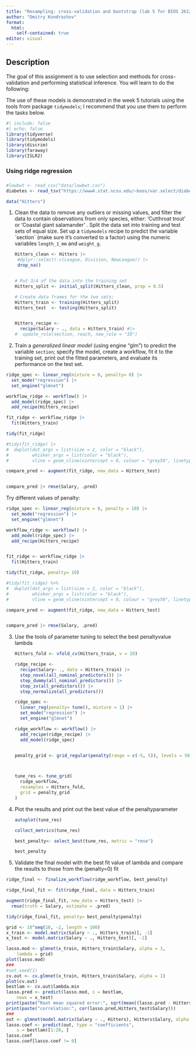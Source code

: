 ```yaml
---
title: "Resampling: cross-validation and bootstrap (lab 5 for BIOS 26122)"
author: "Dmitry Kondrashov"
format: 
  html:
    self-contained: true
editor: visual
---
```


## Description

The goal of this assignment is to use selection and methods for cross-validation and performing statistical inference. You will learn to do the following:

The use of these models is demonstrated in the week 5 tutorials using the tools from package `tidymodels`; I recommend that you use them to perform the tasks below.

```r
#| include: false
#| echo: false
library(tidyverse)
library(tidymodels)
library(discrim)
library(faraway)
library(ISLR2)
```

###  Using ridge regression

### 

```r
#lowbwt <- read_csv("data/lowbwt.csv")
diabetes <- read_tsv("https://www4.stat.ncsu.edu/~boos/var.select/diabetes.tab.txt")

data("Hitters")
```

1.  Clean the data to remove any outliers or missing values, and filter the data to contain observations from only species, either: 'Cutthroat trout' or 'Coastal giant salamander' . Split the data set into training and test sets of equal size. Set up a `tidymodels` recipe to predict the variable \`section\` (make sure it's converted to a factor) using the numeric variables `length_1_mm` and `weight_g`.

    ```r
    Hitters_clean <- Hitters |> 
     #dplyr::select(-c(League, Division, NewLeague)) |> 
     drop_na()


    # Put 3/4 of the data into the training set 
    Hitters_split <- initial_split(Hitters_clean, prop = 0.5)

    # Create data frames for the two sets:
    Hitters_train <- training(Hitters_split)
    Hitters_test  <- testing(Hitters_split)


    Hitters_recipe <- 
      recipe(Salary ~ ., data = Hitters_train) #|> 
    #  update_role(section, reach, new_role = "ID")
    ```

2.  Train a *generalized linear model* (using engine "glm") to predict the variable `section`; specify the model, create a workflow, fit it to the training set, print out the fitted parameters, and evaluate its performance on the test set.

```r
ridge_spec <- linear_reg(mixture = 0, penalty= 0) |> 
  set_mode("regression") |> 
  set_engine("glmnet")

workflow_ridge <- workflow() |> 
  add_model(ridge_spec) |> 
  add_recipe(Hitters_recipe)

fit_ridge <- workflow_ridge |> 
  fit(Hitters_train)

tidy(fit_ridge)

#tidy(fit_ridge) |>  
#  dwplot(dot_args = list(size = 2, color = "black"),
#         whisker_args = list(color = "black"),
#         vline = geom_vline(xintercept = 0, colour = "grey50", linetype = 2))

compare_pred <- augment(fit_ridge, new_data = Hitters_test) 


compare_pred |> rmse(Salary, .pred)

```

Try different values of penalty:

```r
ridge_spec <- linear_reg(mixture = 0, penalty = 10) |> 
  set_mode("regression") |> 
  set_engine("glmnet")

workflow_ridge <- workflow() |> 
  add_model(ridge_spec) |> 
  add_recipe(Hitters_recipe)


fit_ridge <- workflow_ridge |> 
  fit(Hitters_train)

tidy(fit_ridge, penalty= 10)

#tidy(fit_ridge) %>% 
#  dwplot(dot_args = list(size = 2, color = "black"),
#         whisker_args = list(color = "black"),
#         vline = geom_vline(xintercept = 0, colour = "grey50", linetype = 2))

compare_pred <- augment(fit_ridge, new_data = Hitters_test) 


compare_pred |> rmse(Salary, .pred)
```

3.  Use the tools of parameter tuning to select the best penaltyvalue lambda

    ```r

    Hitters_fold <- vfold_cv(Hitters_train, v = 10)

    ridge_recipe <- 
      recipe(Salary~ ., data = Hitters_train) |> 
      step_novel(all_nominal_predictors()) |>  
      step_dummy(all_nominal_predictors()) |>  
      step_zv(all_predictors()) |> 
      step_normalize(all_predictors())

    ridge_spec <- 
      linear_reg(penalty= tune(), mixture = 1) |> 
      set_mode("regression") |> 
      set_engine("glmnet")

    ridge_workflow <- workflow() |> 
      add_recipe(ridge_recipe) |> 
      add_model(ridge_spec)


    penalty_grid <- grid_regular(penalty(range = c(-5, 5)), levels = 50)



    tune_res <- tune_grid(
      ridge_workflow,
      resamples = Hitters_fold, 
      grid = penalty_grid
    )
    ```

4.  Plot the results and print out the best value of the penaltyparameter

    ```r
    autoplot(tune_res)

    collect_metrics(tune_res)

    best_penalty<- select_best(tune_res, metric = "rmse")

    best_penalty


    ```

5.  Validate the final model with the best fit value of lambda and compare the results to those from the (penalty=0) fit

```r
 
ridge_final <- finalize_workflow(ridge_workflow, best_penalty)

ridge_final_fit <- fit(ridge_final, data = Hitters_train)

augment(ridge_final_fit, new_data = Hitters_test) |>
  rmse(truth = Salary, estimate = .pred)

tidy(ridge_final_fit, penalty= best_penalty$penalty)
```

```r
grid <- 10^seq(10, -2, length = 100)
x_train <- model.matrix(Salary ~ ., Hitters_train)[, -1]
x_test <- model.matrix(Salary ~ ., Hitters_test)[, -1]

lasso.mod <- glmnet(x_train, Hitters_train$Salary, alpha = 1,
    lambda = grid)
plot(lasso.mod)
###
#set.seed(1)
cv.out <- cv.glmnet(x_train, Hitters_train$Salary, alpha = 1)
plot(cv.out)
bestlam <- cv.out$lambda.min
lasso.pred <- predict(lasso.mod, s = bestlam,
    newx = x_test)
print(paste("Root mean squared error:", sqrt(mean((lasso.pred - Hitters_test$Salary)^2))))
print(paste("correlation:", cor(lasso.pred,Hitters_test$Salary)))
###
out <- glmnet(model.matrix(Salary ~ ., Hitters), Hitters$Salary, alpha = 1, lambda = grid)
lasso.coef <- predict(out, type = "coefficients",
    s = bestlam)[1:20, ]
lasso.coef
lasso.coef[lasso.coef != 0]
```
